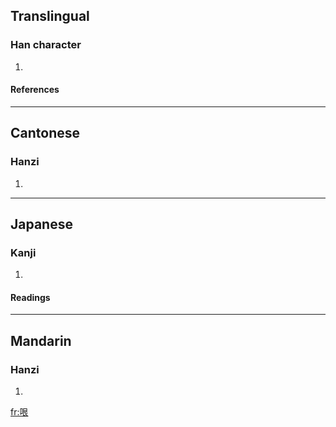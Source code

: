 ==Translingual==
===Han character===
{{Han char|rn=30|rad=口|as=06|sn=9|four=6703<sub>2</sub>|canj=口日女 (RAV)}}
# {{defn|Han}}
====References====
{{Han ref|kx=0189.271|dkj=03629|hdz=10623.090|uh=54CF|ud=21711|bh=CDFE|bd=52734}}
----
==Cantonese==
===Hanzi===
{{yue-hanzi|jyut=|y=gan1}}
# {{defn|Cantonese}}
----
==Japanese==
===Kanji===
{{ja-kanji|grade=|rs=口06}}
# {{defn|Japanese}} 
====Readings====
{{ja-readings|on=[[こん]] (kon)|kun=}}
----
==Mandarin==
===Hanzi===
{{cmn-hanzi|pin=[[hěn]] ([[hen3]])|wg=hen<sup>3</sup>}}
# {{defn|Mandarin}}

[[fr:哏]]